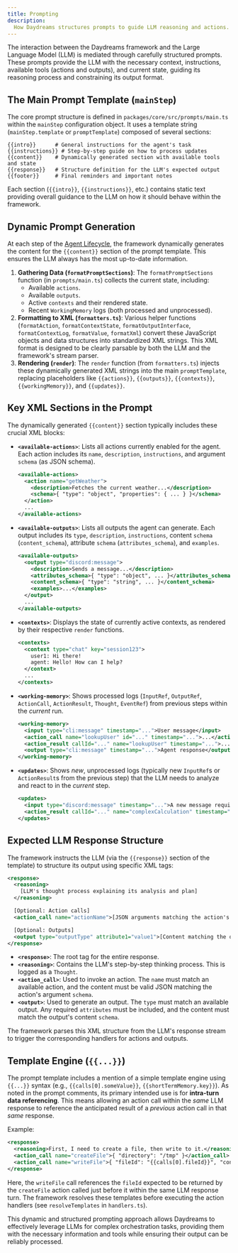 ```yaml
---
title: Prompting
description:
  How Daydreams structures prompts to guide LLM reasoning and actions.
---
```


The interaction between the Daydreams framework and the Large Language Model
(LLM) is mediated through carefully structured prompts. These prompts provide
the LLM with the necessary context, instructions, available tools (actions and
outputs), and current state, guiding its reasoning process and constraining its
output format.

## The Main Prompt Template (`mainStep`)

The core prompt structure is defined in `packages/core/src/prompts/main.ts`
within the `mainStep` configuration object. It uses a template string
(`mainStep.template` or `promptTemplate`) composed of several sections:

```text
{{intro}}      # General instructions for the agent's task
{{instructions}} # Step-by-step guide on how to process updates
{{content}}    # Dynamically generated section with available tools and state
{{response}}   # Structure definition for the LLM's expected output
{{footer}}     # Final reminders and important notes
```

Each section (`{{intro}}`, `{{instructions}}`, etc.) contains static text
providing overall guidance to the LLM on how it should behave within the
framework.

## Dynamic Prompt Generation

At each step of the [Agent Lifecycle](./agent-lifecycle), the framework
dynamically generates the content for the `{{content}}` section of the prompt
template. This ensures the LLM always has the most up-to-date information.

1.  **Gathering Data (`formatPromptSections`)**: The `formatPromptSections`
    function (in `prompts/main.ts`) collects the current state, including:
    - Available `actions`.
    - Available `outputs`.
    - Active `contexts` and their rendered state.
    - Recent `WorkingMemory` logs (both processed and unprocessed).
2.  **Formatting to XML (`formatters.ts`)**: Various helper functions
    (`formatAction`, `formatContextState`, `formatOutputInterface`,
    `formatContextLog`, `formatValue`, `formatXml`) convert these JavaScript
    objects and data structures into standardized XML strings. This XML format
    is designed to be clearly parsable by both the LLM and the framework's
    stream parser.
3.  **Rendering (`render`)**: The `render` function (from `formatters.ts`)
    injects these dynamically generated XML strings into the main
    `promptTemplate`, replacing placeholders like `{{actions}}`, `{{outputs}}`,
    `{{contexts}}`, `{{workingMemory}}`, and `{{updates}}`.

## Key XML Sections in the Prompt

The dynamically generated `{{content}}` section typically includes these crucial
XML blocks:

- **`<available-actions>`**: Lists all actions currently enabled for the agent.
  Each action includes its `name`, `description`, `instructions`, and argument
  `schema` (as JSON schema).
  ```xml
  <available-actions>
    <action name="getWeather">
      <description>Fetches the current weather...</description>
      <schema>{ "type": "object", "properties": { ... } }</schema>
    </action>
    ...
  </available-actions>
  ```
- **`<available-outputs>`**: Lists all outputs the agent can generate. Each
  output includes its `type`, `description`, `instructions`, content `schema`
  (`content_schema`), attribute `schema` (`attributes_schema`), and `examples`.
  ```xml
  <available-outputs>
    <output type="discord:message">
      <description>Sends a message...</description>
      <attributes_schema>{ "type": "object", ... }</attributes_schema>
      <content_schema>{ "type": "string", ... }</content_schema>
      <examples>...</examples>
    </output>
    ...
  </available-outputs>
  ```
- **`<contexts>`**: Displays the state of currently active contexts, as rendered
  by their respective `render` functions.
  ```xml
  <contexts>
    <context type="chat" key="session123">
      user1: Hi there!
      agent: Hello! How can I help?
    </context>
    ...
  </contexts>
  ```
- **`<working-memory>`**: Shows processed logs (`InputRef`, `OutputRef`,
  `ActionCall`, `ActionResult`, `Thought`, `EventRef`) from previous steps
  within the _current_ run.
  ```xml
  <working-memory>
    <input type="cli:message" timestamp="...">User message</input>
    <action_call name="lookupUser" id="..." timestamp="...">...</action_call>
    <action_result callId="..." name="lookupUser" timestamp="...">...</action_result>
    <output type="cli:message" timestamp="...">Agent response</output>
  </working-memory>
  ```
- **`<updates>`**: Shows _new_, unprocessed logs (typically new `InputRef`s or
  `ActionResult`s from the previous step) that the LLM needs to analyze and
  react to in the _current_ step.
  ```xml
  <updates>
    <input type="discord:message" timestamp="...">A new message requiring a response</input>
    <action_result callId="..." name="complexCalculation" timestamp="...">Result is 42</action_result>
  </updates>
  ```

## Expected LLM Response Structure

The framework instructs the LLM (via the `{{response}}` section of the template)
to structure its output using specific XML tags:

```xml
<response>
  <reasoning>
    [LLM's thought process explaining its analysis and plan]
  </reasoning>

  [Optional: Action calls]
  <action_call name="actionName">[JSON arguments matching the action's schema]</action_call>

  [Optional: Outputs]
  <output type="outputType" attribute1="value1">[Content matching the output's schema]</output>
</response>
```

- **`<response>`**: The root tag for the entire response.
- **`<reasoning>`**: Contains the LLM's step-by-step thinking process. This is
  logged as a `Thought`.
- **`<action_call>`**: Used to invoke an action. The `name` must match an
  available action, and the content must be valid JSON matching the action's
  argument `schema`.
- **`<output>`**: Used to generate an output. The `type` must match an available
  output. Any required `attributes` must be included, and the content must match
  the output's content `schema`.

The framework parses this XML structure from the LLM's response stream to
trigger the corresponding handlers for actions and outputs.

## Template Engine (`{{...}}`)

The prompt template includes a mention of a simple template engine using
`{{...}}` syntax (e.g., `{{calls[0].someValue}}`, `{{shortTermMemory.key}}`). As
noted in the prompt comments, its primary intended use is for **intra-turn data
referencing**. This means allowing an action call within the _same_ LLM response
to reference the anticipated result of a _previous_ action call in that _same_
response.

Example:

```xml
<response>
  <reasoning>First, I need to create a file, then write to it.</reasoning>
  <action_call name="createFile">{ "directory": "/tmp" }</action_call>
  <action_call name="writeFile">{ "fileId": "{{calls[0].fileId}}", "content": "Hello!" }</action_call>
</response>
```

Here, the `writeFile` call references the `fileId` expected to be returned by
the `createFile` action called just before it within the same LLM response turn.
The framework resolves these templates before executing the action handlers (see
`resolveTemplates` in `handlers.ts`).

This dynamic and structured prompting approach allows Daydreams to effectively
leverage LLMs for complex orchestration tasks, providing them with the necessary
information and tools while ensuring their output can be reliably processed.
